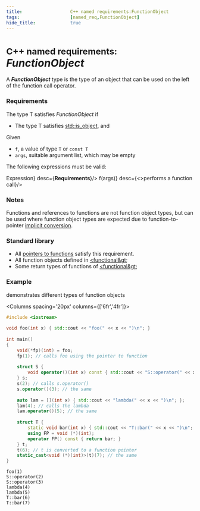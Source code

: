 ```yaml
---
title:                  C++ named requirements:FunctionObject 
tags:                   [named_req,FunctionObject]
hide_title:             true
---
```



# <small>C++ named requirements:</small> *FunctionObject*
A ***FunctionObject*** type is the type of an object that can be used on the left of the function call operator.

### Requirements
The type T satisfies *FunctionObject* if

* The type T satisfies [std::is_object](/docs/std/types/is_object), and

Given

* `f`, a value of type `T` or `const T`
* `args`, suitable argument list, which may be empty

The following expressions must be valid:

<SymbolTable noTraits>
    <Symbol name={<b>Expression</b>}    desc={<b>Requirements</b>}/>
    <Symbol name={<code>f(args)</code>} desc={<>performs a function call</>}/>
</SymbolTable>

### Notes
Functions and references to functions are not function object types, 
but can be used where function object types are expected due to function-to-pointer [implicit conversion](/docs/std/language/implicit_conversion).

### Standard library
* All [pointers to functions](/docs/std/language/pointer#Pointers_to_functions) satisfy this requirement.
* All function objects defined in [&lt;functional&gt](/docs/std/header/functional);
* Some return types of functions of [&lt;functional&gt](/docs/std/header/functional);

### Example
demonstrates different types of function objects

<Columns spacing='20px' columns={['6fr','4fr']}>
<div>

```cpp
#include <iostream>
 
void foo(int x) { std::cout << "foo(" << x << ")\n"; }
 
int main()
{
    void(*fp)(int) = foo;
    fp(1); // calls foo using the pointer to function
 
    struct S {
        void operator()(int x) const { std::cout << "S::operator(" << x << ")\n"; }
    } s;
    s(2); // calls s.operator()
    s.operator()(3); // the same
 
    auto lam = [](int x) { std::cout << "lambda(" << x << ")\n"; };
    lam(4); // calls the lambda
    lam.operator()(5); // the same
 
    struct T {
        static void bar(int x) { std::cout << "T::bar(" << x << ")\n"; }
        using FP = void (*)(int);
        operator FP() const { return bar; }
    } t;
    t(6); // t is converted to a function pointer
    static_cast<void (*)(int)>(t)(7); // the same
}
```

</div>
<div>

```plaintext title="Result"
foo(1)
S::operator(2)
S::operator(3)
lambda(4)
lambda(5)
T::bar(6)
T::bar(7)
```

</div>
</Columns>
